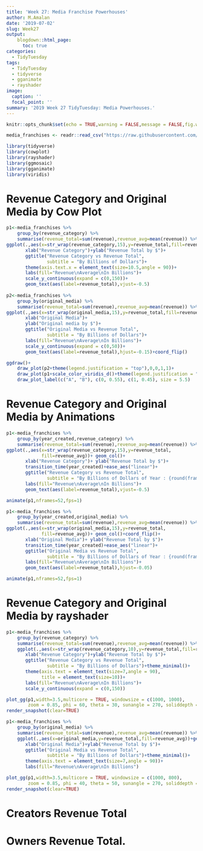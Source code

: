 ```yaml
---
title: 'Week 27: Media Franchise Powerhouses'
author: M.Amalan
date: '2019-07-02'
slug: Week27
output: 
    blogdown::html_page:
      toc: true
categories:
  - TidyTuesday
tags:
  - TidyTuesday
  - tidyverse
  - gganimate
  - rayshader
image:
  caption: ''
  focal_point: ''
summary: '2019 Week 27 TidyTuesday: Media Powerhouses.'   
---
```


```r
knitr::opts_chunk$set(echo = TRUE,warning = FALSE,message = FALSE,fig.width = 12,fig.height = 9)
```

```r
media_franchises <- readr::read_csv("https://raw.githubusercontent.com/rfordatascience/tidytuesday/master/data/2019/2019-07-02/media_franchises.csv")

library(tidyverse)
library(cowplot)
library(rayshader)
library(ggmosaic)
library(gganimate)
library(viridis)
```

# Revenue Category and Original Media by Cow Plot

```r
p1<-media_franchises %>%
    group_by(revenue_category) %>%
    summarise(revenue_total=sum(revenue),revenue_avg=mean(revenue)) %>%
ggplot(.,aes(x=str_wrap(revenue_category,15),y=revenue_total,fill=revenue_avg))+geom_col()+
       xlab("Revenue Category")+ylab("Revenue Total by $")+
       ggtitle("Revenue Category vs Revenue Total",
               subtitle = "By Billions of Dollars")+
       theme(axis.text.x = element_text(size=10.5,angle = 90))+
       labs(fill="Revenue\nAverage\nIn Billions")+
       scale_y_continuous(expand = c(0,150))+
       geom_text(aes(label=revenue_total),vjust=-0.5)
  
p2<-media_franchises %>%
    group_by(original_media) %>%
    summarise(revenue_total=sum(revenue),revenue_avg=mean(revenue)) %>%
ggplot(.,aes(x=str_wrap(original_media,15),y=revenue_total,fill=revenue_avg))+geom_col()+
       xlab("Original Media")+
       ylab("Original media by $")+
       ggtitle("Original Media vs Revenue Total",
               subtitle = "By Billions of Dollars")+
       labs(fill="Revenue\nAverage\nIn Billions")+
       scale_y_continuous(expand = c(0,50))+
       geom_text(aes(label=revenue_total),hjust=-0.15)+coord_flip()

ggdraw()+
    draw_plot(p2+theme(legend.justification = "top"),0,0,1,1)+
    draw_plot(p1+scale_color_viridis_d()+theme(legend.justification = "bottom"), 0.45, 0.08, 0.55, 0.55)+
    draw_plot_label(c("A", "B"), c(0, 0.55), c(1, 0.45), size = 5.5)
```

# Revenue Category and Original Media by Animations

```r
p1<-media_franchises %>%
    group_by(year_created,revenue_category) %>%
    summarise(revenue_total=sum(revenue),revenue_avg=mean(revenue)) %>% 
ggplot(.,aes(x=str_wrap(revenue_category,15),y=revenue_total,
             fill=revenue_avg))+ geom_col()+
       xlab("Revenue Category")+ ylab("Revenue Total by $")+
       transition_time(year_created)+ease_aes("linear")+
       ggtitle("Revenue Category vs Revenue Total",
               subtitle = "By Billions of Dollars of Year : {round(frame_time)}")+
       labs(fill="Revenue\nAverage\nIn Billions")+
       geom_text(aes(label=revenue_total),vjust=-0.5)

animate(p1,nframes=52,fps=1)
```

```r
p1<-media_franchises %>%
    group_by(year_created,original_media) %>%
    summarise(revenue_total=sum(revenue),revenue_avg=mean(revenue)) %>% 
ggplot(.,aes(x=str_wrap(original_media,15),y=revenue_total,
             fill=revenue_avg))+ geom_col()+coord_flip()+
       xlab("Original Media")+ ylab("Revenue Total by $")+
       transition_time(year_created)+ease_aes("linear")+
       ggtitle("Original Media vs Revenue Total",
               subtitle = "By Billions of Dollars of Year : {round(frame_time)}")+
       labs(fill="Revenue\nAverage\nIn Billions")+
       geom_text(aes(label=revenue_total),hjust=-0.05)

animate(p1,nframes=52,fps=1)
```

# Revenue Category and Original Media by rayshader


```r
p1<-media_franchises %>%
    group_by(revenue_category) %>%
    summarise(revenue_total=sum(revenue),revenue_avg=mean(revenue)) %>%
    ggplot(.,aes(x=str_wrap(revenue_category,10),y=revenue_total,fill=revenue_avg))+geom_col()+
       xlab("Revenue Category")+ylab("Revenue Total by $")+
       ggtitle("Revenue Category vs Revenue Total",
               subtitle = "By Billions of Dollars")+theme_minimal()+
       theme(axis.text = element_text(size=7,angle = 90),
             title = element_text(size=10))+
       labs(fill="Revenue\nAverage\nIn Billions")+
       scale_y_continuous(expand = c(0,150))

plot_gg(p1,width=3.5,multicore = TRUE, windowsize = c(1000, 1000), 
        zoom = 0.85, phi = 60, theta = 30, sunangle = 270, soliddepth = -60)
render_snapshot(clear=TRUE)
```


```r
p1<-media_franchises %>%
    group_by(original_media) %>%
    summarise(revenue_total=sum(revenue),revenue_avg=mean(revenue)) %>%
    ggplot(.,aes(x=original_media,y=revenue_total,fill=revenue_avg))+geom_col()+
       xlab("Original Media")+ylab("Revenue Total by $")+
       ggtitle("Original Media vs Revenue Total",
               subtitle = "By Billions of Dollars")+theme_minimal()+
       theme(axis.text = element_text(size=7,angle = 90))+
       labs(fill="Revenue\nAverage\nIn Billions")

plot_gg(p1,width=3.5,multicore = TRUE, windowsize = c(1000, 800), 
        zoom = 0.85, phi = 40, theta = 50, sunangle = 270, soliddepth = -30)
render_snapshot(clear=TRUE)
```

# Creators Revenue Total 


# Owners Revenue Total.
